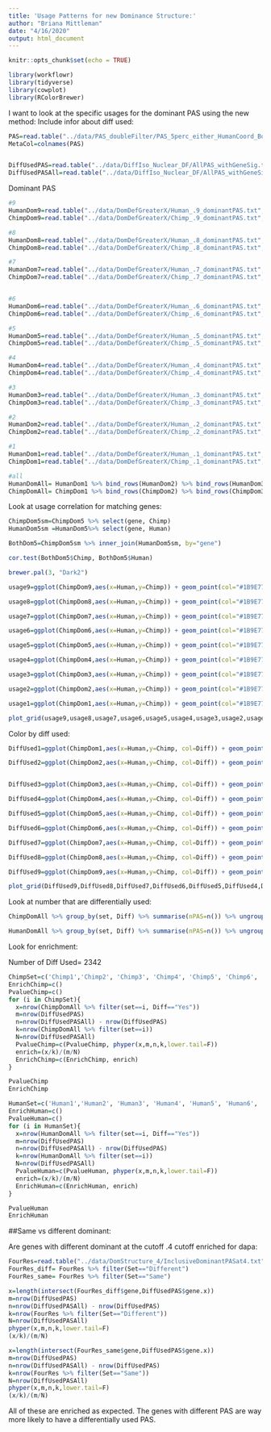 ```yaml
---
title: 'Usage Patterns for new Dominance Structure:'
author: "Briana Mittleman"
date: "4/16/2020"
output: html_document
---
```


```r
knitr::opts_chunk$set(echo = TRUE)
```
```r
library(workflowr)
library(tidyverse)
library(cowplot)
library(RColorBrewer)
```
I want to look at the specific usages for the dominant PAS using the new method: 
Include infor about diff used:  


```r

PAS=read.table("../data/PAS_doubleFilter/PAS_5perc_either_HumanCoord_BothUsage_meta_doubleFilter.txt", header = T, stringsAsFactors = F)
MetaCol=colnames(PAS)


DiffUsedPAS=read.table("../data/DiffIso_Nuclear_DF/AllPAS_withGeneSig.txt",header = T, stringsAsFactors = F) %>% filter(SigPAU2=="Yes") %>% inner_join(PAS, by=c("chr","start", "end"))
DiffUsedPASAll=read.table("../data/DiffIso_Nuclear_DF/AllPAS_withGeneSig.txt",header = T, stringsAsFactors = F)%>% inner_join(PAS, by=c("chr","start", "end"))

```


Dominant PAS  

```r

#9
HumanDom9=read.table("../data/DomDefGreaterX/Human_.9_dominantPAS.txt", col.names = MetaCol,stringsAsFactors = F) %>% mutate(set="Human9") %>% mutate(Diff=ifelse(PAS %in% DiffUsedPAS$PAS,"Yes","No"))
ChimpDom9=read.table("../data/DomDefGreaterX/Chimp_.9_dominantPAS.txt", col.names = MetaCol,stringsAsFactors = F) %>% mutate(set="Chimp9")    %>% mutate(Diff=ifelse(PAS %in% DiffUsedPAS$PAS,"Yes","No"))

#8 
HumanDom8=read.table("../data/DomDefGreaterX/Human_.8_dominantPAS.txt", col.names = MetaCol,stringsAsFactors = F) %>% mutate(set="Human8") %>% mutate(Diff=ifelse(PAS %in% DiffUsedPAS$PAS,"Yes","No"))
ChimpDom8=read.table("../data/DomDefGreaterX/Chimp_.8_dominantPAS.txt", col.names = MetaCol,stringsAsFactors = F) %>% mutate(set="Chimp8") %>% mutate(Diff=ifelse(PAS %in% DiffUsedPAS$PAS,"Yes","No"))

#7 
HumanDom7=read.table("../data/DomDefGreaterX/Human_.7_dominantPAS.txt", col.names = MetaCol,stringsAsFactors = F) %>% mutate(set="Human7") %>% mutate(Diff=ifelse(PAS %in% DiffUsedPAS$PAS,"Yes","No"))
ChimpDom7=read.table("../data/DomDefGreaterX/Chimp_.7_dominantPAS.txt", col.names = MetaCol,stringsAsFactors = F) %>% mutate(set="Chimp7") %>% mutate(Diff=ifelse(PAS %in% DiffUsedPAS$PAS,"Yes","No"))


#6 
HumanDom6=read.table("../data/DomDefGreaterX/Human_.6_dominantPAS.txt", col.names = MetaCol,stringsAsFactors = F) %>% mutate(set="Human6") %>% mutate(Diff=ifelse(PAS %in% DiffUsedPAS$PAS,"Yes","No"))
ChimpDom6=read.table("../data/DomDefGreaterX/Chimp_.6_dominantPAS.txt", col.names = MetaCol,stringsAsFactors = F) %>% mutate(set="Chimp6") %>% mutate(Diff=ifelse(PAS %in% DiffUsedPAS$PAS,"Yes","No"))

#5  
HumanDom5=read.table("../data/DomDefGreaterX/Human_.5_dominantPAS.txt", col.names = MetaCol,stringsAsFactors = F) %>% mutate(set="Human5") %>% mutate(Diff=ifelse(PAS %in% DiffUsedPAS$PAS,"Yes","No"))
ChimpDom5=read.table("../data/DomDefGreaterX/Chimp_.5_dominantPAS.txt", col.names = MetaCol,stringsAsFactors = F) %>% mutate(set="Chimp5") %>% mutate(Diff=ifelse(PAS %in% DiffUsedPAS$PAS,"Yes","No"))

#4 
HumanDom4=read.table("../data/DomDefGreaterX/Human_.4_dominantPAS.txt", col.names = MetaCol,stringsAsFactors = F) %>% mutate(set="Human4") %>% mutate(Diff=ifelse(PAS %in% DiffUsedPAS$PAS,"Yes","No"))
ChimpDom4=read.table("../data/DomDefGreaterX/Chimp_.4_dominantPAS.txt", col.names = MetaCol,stringsAsFactors = F) %>% mutate(set="Chimp4") %>% mutate(Diff=ifelse(PAS %in% DiffUsedPAS$PAS,"Yes","No"))

#3 
HumanDom3=read.table("../data/DomDefGreaterX/Human_.3_dominantPAS.txt", col.names = MetaCol,stringsAsFactors = F) %>% mutate(set="Human3") %>% mutate(Diff=ifelse(PAS %in% DiffUsedPAS$PAS,"Yes","No"))
ChimpDom3=read.table("../data/DomDefGreaterX/Chimp_.3_dominantPAS.txt", col.names = MetaCol,stringsAsFactors = F) %>% mutate(set="Chimp3") %>% mutate(Diff=ifelse(PAS %in% DiffUsedPAS$PAS,"Yes","No"))

#2
HumanDom2=read.table("../data/DomDefGreaterX/Human_.2_dominantPAS.txt", col.names = MetaCol,stringsAsFactors = F) %>% mutate(set="Human2") %>% mutate(Diff=ifelse(PAS %in% DiffUsedPAS$PAS,"Yes","No"))
ChimpDom2=read.table("../data/DomDefGreaterX/Chimp_.2_dominantPAS.txt", col.names = MetaCol,stringsAsFactors = F) %>% mutate(set="Chimp2") %>% mutate(Diff=ifelse(PAS %in% DiffUsedPAS$PAS,"Yes","No"))

#1
HumanDom1=read.table("../data/DomDefGreaterX/Human_.1_dominantPAS.txt", col.names = MetaCol,stringsAsFactors = F) %>% mutate(set="Human1") %>% mutate(Diff=ifelse(PAS %in% DiffUsedPAS$PAS,"Yes","No"))
ChimpDom1=read.table("../data/DomDefGreaterX/Chimp_.1_dominantPAS.txt", col.names = MetaCol,stringsAsFactors = F) %>% mutate(set="Chimp1") %>% mutate(Diff=ifelse(PAS %in% DiffUsedPAS$PAS,"Yes","No"))

#all  
HumanDomAll= HumanDom1 %>% bind_rows(HumanDom2) %>% bind_rows(HumanDom3) %>% bind_rows(HumanDom4) %>% bind_rows(HumanDom5) %>% bind_rows(HumanDom6) %>% bind_rows(HumanDom7) %>% bind_rows(HumanDom8) %>% bind_rows(HumanDom9) 
ChimpDomAll= ChimpDom1 %>% bind_rows(ChimpDom2) %>% bind_rows(ChimpDom3) %>% bind_rows(ChimpDom4) %>% bind_rows(ChimpDom5) %>% bind_rows(ChimpDom6) %>% bind_rows(ChimpDom7) %>% bind_rows(ChimpDom8) %>% bind_rows(ChimpDom9) 


```


Look at usage correlation for matching genes:  

```r
ChimpDom5sm=ChimpDom5 %>% select(gene, Chimp)  
HumanDom5sm =HumanDom5%>% select(gene, Human)

BothDom5=ChimpDom5sm %>% inner_join(HumanDom5sm, by="gene")

cor.test(BothDom5$Chimp, BothDom5$Human)

```

```r
brewer.pal(3, "Dark2")

```

```r
usage9=ggplot(ChimpDom9,aes(x=Human,y=Chimp)) + geom_point(col="#1B9E77", alpha=.1)+ geom_point(data=HumanDom9, aes(x=Human,y=Chimp), col="#D95F02", alpha=.1) + labs(title="Usage 0.9") + geom_abline(slope=1, intercept = 0)

usage8=ggplot(ChimpDom8,aes(x=Human,y=Chimp)) + geom_point(col="#1B9E77", alpha=.1)+ geom_point(data=HumanDom8, aes(x=Human,y=Chimp), col="#D95F02",alpha=.1) + labs(title="Usage 0.8") + geom_abline(slope=1, intercept = 0)

usage7=ggplot(ChimpDom7,aes(x=Human,y=Chimp)) + geom_point(col="#1B9E77", alpha=.1)+ geom_point(data=HumanDom7, aes(x=Human,y=Chimp), col="#D95F02", alpha=.1) + labs(title="Usage 0.7") + geom_abline(slope=1, intercept = 0)

usage6=ggplot(ChimpDom6,aes(x=Human,y=Chimp)) + geom_point(col="#1B9E77", alpha=.1)+ geom_point(data=HumanDom6, aes(x=Human,y=Chimp), col="#D95F02", alpha=.1) + labs(title="Usage 0.6") + geom_abline(slope=1, intercept = 0)

usage5=ggplot(ChimpDom5,aes(x=Human,y=Chimp)) + geom_point(col="#1B9E77", alpha=.1)+ geom_point(data=HumanDom5, aes(x=Human,y=Chimp), col="#D95F02", alpha=.1) + labs(title="Usage 0.5") + geom_abline(slope=1, intercept = 0)

usage4=ggplot(ChimpDom4,aes(x=Human,y=Chimp)) + geom_point(col="#1B9E77",alpha=.1)+ geom_point(data=HumanDom4, aes(x=Human,y=Chimp), col="#D95F02", alpha=.1) + labs(title="Usage 0.4") + geom_abline(slope=1, intercept = 0)

usage3=ggplot(ChimpDom3,aes(x=Human,y=Chimp)) + geom_point(col="#1B9E77", alpha=.1)+ geom_point(data=HumanDom3, aes(x=Human,y=Chimp), col="#D95F02", alpha=.1) + labs(title="Usage 0.3") + geom_abline(slope=1, intercept = 0)

usage2=ggplot(ChimpDom2,aes(x=Human,y=Chimp)) + geom_point(col="#1B9E77", alpha=.1)+ geom_point(data=HumanDom2, aes(x=Human,y=Chimp), col="#D95F02", alpha=.1) + labs(title="Usage 0.2") + geom_abline(slope=1, intercept = 0)

usage1=ggplot(ChimpDom1,aes(x=Human,y=Chimp)) + geom_point(col="#1B9E77", alpha=.1)+ geom_point(data=HumanDom1, aes(x=Human,y=Chimp), col="#D95F02", alpha=.1) + labs(title="Usage 0.1") + geom_abline(slope=1, intercept = 0)


```
```r
plot_grid(usage9,usage8,usage7,usage6,usage5,usage4,usage3,usage2,usage1)
```

Color by diff used:  

```r

DiffUsed1=ggplot(ChimpDom1,aes(x=Human,y=Chimp, col=Diff)) + geom_point(alpha=.1)+ geom_point(data=HumanDom1, aes(x=Human,y=Chimp,col=Diff), alpha=.1) +  scale_color_brewer(palette = "Set2") + labs(title="Differentially used 0.1") + theme(legend.position = "none") + geom_abline(slope=1, intercept = 0)

DiffUsed2=ggplot(ChimpDom2,aes(x=Human,y=Chimp, col=Diff)) + geom_point(alpha=.1)+ geom_point(data=HumanDom2, aes(x=Human,y=Chimp,col=Diff), alpha=.1) +scale_color_brewer(palette = "Set2") + labs(title="Differentially used 0.2") + theme(legend.position = "none") + geom_abline(slope=1, intercept = 0)


DiffUsed3=ggplot(ChimpDom3,aes(x=Human,y=Chimp, col=Diff)) + geom_point(alpha=.1)+ geom_point(data=HumanDom3, aes(x=Human,y=Chimp,col=Diff), alpha=.1) + scale_color_brewer(palette = "Set2") + labs(title="Differentially used 0.3") + theme(legend.position = "none") + geom_abline(slope=1, intercept = 0)

DiffUsed4=ggplot(ChimpDom4,aes(x=Human,y=Chimp, col=Diff)) + geom_point(alpha=.1)+ geom_point(data=HumanDom4, aes(x=Human,y=Chimp,col=Diff), alpha=.1) +scale_color_brewer(palette = "Set2") + labs(title="Differentially used 0.4") + theme(legend.position = "none") + geom_abline(slope=1, intercept = 0)

DiffUsed5=ggplot(ChimpDom5,aes(x=Human,y=Chimp, col=Diff)) + geom_point(alpha=.1)+ geom_point(data=HumanDom5, aes(x=Human,y=Chimp,col=Diff), alpha=.1)+ scale_color_brewer(palette = "Set2") + labs(title="Differentially used 0.5") + theme(legend.position = "none") + geom_abline(slope=1, intercept = 0)

DiffUsed6=ggplot(ChimpDom6,aes(x=Human,y=Chimp, col=Diff)) + geom_point(alpha=.1)+ geom_point(data=HumanDom6, aes(x=Human,y=Chimp,col=Diff), alpha=.1)+ scale_color_brewer(palette = "Set2") + labs(title="Differentially used 0.6") + theme(legend.position = "none") + geom_abline(slope=1, intercept = 0)

DiffUsed7=ggplot(ChimpDom7,aes(x=Human,y=Chimp, col=Diff)) + geom_point(alpha=.1)+ geom_point(data=HumanDom7, aes(x=Human,y=Chimp,col=Diff), alpha=.1)+ scale_color_brewer(palette = "Set2") + labs(title="Differentially used 0.7") + theme(legend.position = "none") + geom_abline(slope=1, intercept = 0)

DiffUsed8=ggplot(ChimpDom8,aes(x=Human,y=Chimp, col=Diff)) + geom_point(alpha=.1)+ geom_point(data=HumanDom8, aes(x=Human,y=Chimp,col=Diff), alpha=.1)+ scale_color_brewer(palette = "Set2") + labs(title="Differentially used 0.8") + theme(legend.position = "none") + geom_abline(slope=1, intercept = 0)

DiffUsed9=ggplot(ChimpDom9,aes(x=Human,y=Chimp, col=Diff)) + geom_point(alpha=.1)+ geom_point(data=HumanDom9, aes(x=Human,y=Chimp,col=Diff), alpha=.1)+ scale_color_brewer(palette = "Set2") + labs(title="Differentially used 0.9") + theme(legend.position = "none") + geom_abline(slope=1, intercept = 0)
```


```r
plot_grid(DiffUsed9,DiffUsed8,DiffUsed7,DiffUsed6,DiffUsed5,DiffUsed4,DiffUsed3,DiffUsed2,DiffUsed1)
```


Look at number that are differentially used:  

```r
ChimpDomAll %>% group_by(set, Diff) %>% summarise(nPAS=n()) %>% ungroup() %>% group_by(set) %>% mutate(nSet=sum(nPAS), Prop=nPAS/nSet) %>% filter(Diff=="Yes") %>% select(set, Prop)

HumanDomAll %>% group_by(set, Diff) %>% summarise(nPAS=n()) %>% ungroup() %>% group_by(set) %>% mutate(nSet=sum(nPAS), Prop=nPAS/nSet) %>% filter(Diff=="Yes") %>% select(set, Prop)
```


Look for enrichment:  

Number of Diff Used= 2342  

```r


ChimpSet=c('Chimp1','Chimp2', 'Chimp3', 'Chimp4', 'Chimp5', 'Chimp6', 'Chimp7', 'Chimp8','Chimp9')
EnrichChimp=c()
PvalueChimp=c()
for (i in ChimpSet){
  x=nrow(ChimpDomAll %>% filter(set==i, Diff=="Yes"))
  m=nrow(DiffUsedPAS)
  n=nrow(DiffUsedPASAll) - nrow(DiffUsedPAS)
  k=nrow(ChimpDomAll %>% filter(set==i))
  N=nrow(DiffUsedPASAll)
  PvalueChimp=c(PvalueChimp, phyper(x,m,n,k,lower.tail=F))
  enrich=(x/k)/(m/N)
  EnrichChimp=c(EnrichChimp, enrich)
}

PvalueChimp
EnrichChimp
```

```r
HumanSet=c('Human1','Human2', 'Human3', 'Human4', 'Human5', 'Human6', 'Human7', 'Human8','Human9')
EnrichHuman=c()
PvalueHuman=c()
for (i in HumanSet){
  x=nrow(HumanDomAll %>% filter(set==i, Diff=="Yes"))
  m=nrow(DiffUsedPAS)
  n=nrow(DiffUsedPASAll) - nrow(DiffUsedPAS)
  k=nrow(HumanDomAll %>% filter(set==i))
  N=nrow(DiffUsedPASAll)
  PvalueHuman=c(PvalueHuman, phyper(x,m,n,k,lower.tail=F))
  enrich=(x/k)/(m/N)
  EnrichHuman=c(EnrichHuman, enrich)
}

PvalueHuman
EnrichHuman
```

##Same vs different dominant:  

Are genes with different dominant at the cutoff .4 cutoff enriched for dapa:  

```r
FourRes=read.table("../data/DomStructure_4/InclusiveDominantPASat4.txt", header = T,stringsAsFactors = F)
FourRes_diff= FourRes %>% filter(Set=="Different")
FourRes_same= FourRes %>% filter(Set=="Same")
```

```r
x=length(intersect(FourRes_diff$gene,DiffUsedPAS$gene.x))
m=nrow(DiffUsedPAS)
n=nrow(DiffUsedPASAll) - nrow(DiffUsedPAS)
k=nrow(FourRes %>% filter(Set=="Different"))
N=nrow(DiffUsedPASAll)
phyper(x,m,n,k,lower.tail=F)
(x/k)/(m/N)

```
```r
x=length(intersect(FourRes_same$gene,DiffUsedPAS$gene.x))
m=nrow(DiffUsedPAS)
n=nrow(DiffUsedPASAll) - nrow(DiffUsedPAS)
k=nrow(FourRes %>% filter(Set=="Same"))
N=nrow(DiffUsedPASAll)
phyper(x,m,n,k,lower.tail=F)
(x/k)/(m/N)

```

All of these are enriched as expected. The genes with different PAS are way more likely to have a differentially used PAS.  

